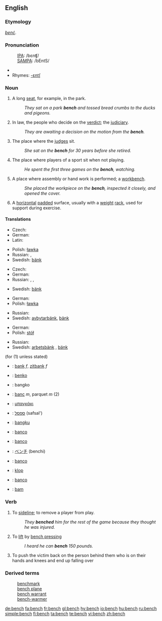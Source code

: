 {{wikipedia}}
==English==

===Etymology===
{{OE.}} ''[[benc|benċ]]''.

===Pronunciation===
: [[International Phonetic Alphabet|IPA]]: /bɛnʧ/
: [[SAMPA]]: /bEntS/
* {{audio|en-us-bench.ogg|Audio (US)}}
* Rhymes: [[Rhymes:English:-ɛntʃ|-ɛntʃ]]

===Noun===
{{en-noun|es}}

# A long [[seat]], for example, in the park.
#: ''They sat on a park '''bench''' and tossed bread crumbs to the ducks and pigeons.''
# In law, the people who decide on the [[verdict]]; the [[judiciary]].
#: ''They are awaiting a decision on the motion from the '''bench'''.''
# {{context|law|figurative}} The place where the [[judge]]s sit.
#: ''She sat on the '''bench''' for 30 years before she retired.''
# The place where players of a sport sit when not playing.
#: ''He spent the first three games on the '''bench''', watching.''
# A place where assembly or hand work is performed; a [[workbench]].
#: ''She placed the workpiece on the '''bench''', inspected it closely, and opened the cover.''
# {{weightlifting}} A [[horizontal]] [[pad]]ded surface, usually with a [[weight]] [[rack]], used for support during exercise.

====Translations====
{{trans-top|long seat in the park}}
* Czech: {{t-|cs|lavička|f}}
* German: {{t+|de|Bank|f}}
* Latin: {{t-|la|subsellium|n}}
{{trans-mid}}
* Polish: [[ławka]] {{f}}
* Russian: {{t+|ru|скамейка|f|tr=skam'éjka|sc=Cyrl}}, {{t|ru|скамья|f|tr=skam'já|sc=Cyrl}}
* Swedish: [[bänk]] {{c}}
{{trans-bottom}}

{{trans-top|long seat at a table}}
* Czech: {{t-|cs|lavice|f}}
* German: {{t+|de|Bank|f}}
* Russian: {{t+|ru|скамейка|f|tr=skam'éjka|sc=Cyrl}}, {{t|ru|скамья|f|tr=skam'já|sc=Cyrl}}, {{t|ru|лавка|f|tr=lávka|sc=Cyrl}}
{{trans-mid}}
* Swedish: [[bänk]] {{c}}
{{trans-bottom}}

{{trans-top|where players of a sport sit}}
* German: {{t+|de|Bank|f}}
* Polish: [[ławka]] {{f}}
{{trans-mid}}
* Russian: {{t|ru|скамейка запасных|f|tr=skam'éjka zapasnýχ|sc=Cyrl}}
* Swedish: [[avbytarbänk]]{{c}}, [[bänk]] {{c}}
{{trans-bottom}}

{{trans-top|workbench}}
* German: {{t+|de|Werkbank|f}}
* Polish: [[stół]] {{m}}
{{trans-mid}}
* Russian: {{t|ru|верстак|m|tr=v'ersták|sc=Cyrl}}
* Swedish: [[arbetsbänk]] {{c}}, [[bänk]] {{c}}
{{trans-bottom}}

{{checktrans-top}}
(for (1) unless stated)
* {{ttbc|Dutch}}: [[bank]] ''f'', [[zitbank]] ''f''
* {{ttbc|Esperanto}}: [[benko]]
* {{ttbc|Filipino}}: bangko
* {{ttbc|French}}: [[banc]] ''m'', parquet ''m'' (2)
* {{ttbc|Greek}}: [[μπαγκάκι]]
* {{ttbc|Hebrew}}: [[ספסל]] (safsal')
* {{ttbc|Indonesian}}: [[bangku]]
* {{ttbc|Interlingua}}: [[banco]]
* {{ttbc|Italian}}: [[banco]]
* {{ttbc|Japanese}}: [[ベンチ]] (benchi)
* {{ttbc|Portuguese}}: [[banco]] {{m}}
* {{ttbc|Slovenian}}: [[klop]]
* {{ttbc|Spanish}}: [[banco]]
* {{ttbc|Volapük}}: [[bam]]
{{checktrans-bottom}}

===Verb===
{{en-verb|bench|es}}

# {{context|transitive|sports}} To [[sideline]]; to remove a player from play.
#: ''They '''benched''' him for the rest of the game because they thought he was injured.''
# {{context|transitive|weightlifting}} To [[lift]] by [[bench press]]ing
#: ''I heard he can '''bench''' 150 pounds.''
# {{slang}} To push the victim back on the person behind them who is on their hands and knees and end up falling over

===Derived terms===
: [[benchmark]]
: [[bench plane]]
: [[bench warrant]]
: [[bench-warmer]]

[[de:bench]]
[[fa:bench]]
[[fr:bench]]
[[gl:bench]]
[[hy:bench]]
[[io:bench]]
[[hu:bench]]
[[ru:bench]]
[[simple:bench]]
[[fi:bench]]
[[ta:bench]]
[[te:bench]]
[[vi:bench]]
[[zh:bench]]